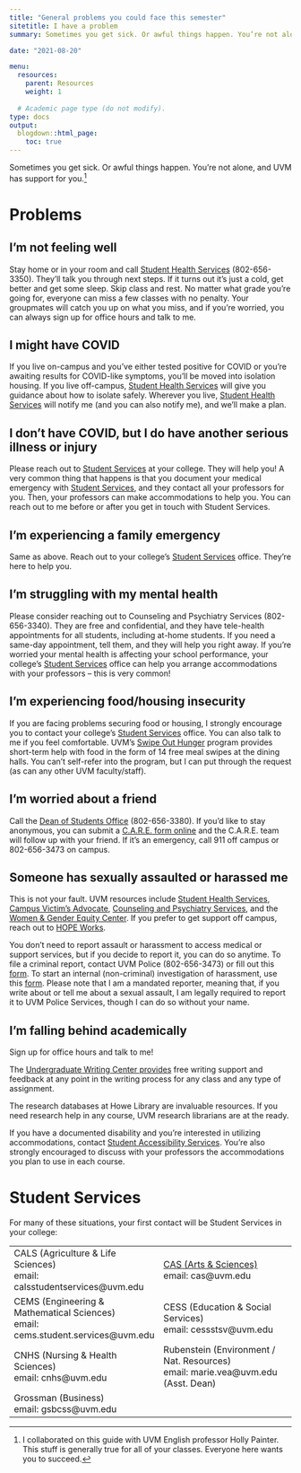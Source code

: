 ```yaml
---
title: "General problems you could face this semester"
sitetitle: I have a problem
summary: Sometimes you get sick. Or awful things happen. You’re not alone, and UVM has support for you.

date: "2021-08-20"

menu:
  resources:
    parent: Resources
    weight: 1
  
  # Academic page type (do not modify).
type: docs
output:
  blogdown::html_page:
    toc: true
---
```

Sometimes you get sick. Or awful things happen. You’re not alone, and UVM has support for you.^[I collaborated on this guide with UVM English professor Holly Painter. This stuff is generally true for all of your classes. Everyone here wants you to succeed.] 

# Problems 

## I’m not feeling well
Stay home or in your room and call [Student Health Services](https://www.uvm.edu/health/SHS) (802-656-3350). They’ll talk you through next steps. If it turns out it’s just a cold, get better and get some sleep. Skip class and rest. No matter what grade you’re going for, everyone can miss a few classes with no penalty. Your groupmates will catch you up on what you miss, and if you’re worried, you can always sign up for office hours and talk to me. 

## I might have COVID 
If you live on-campus and you’ve either tested positive for COVID or you’re awaiting results for COVID-like symptoms, you’ll be moved into isolation housing. If you live off-campus, [Student Health Services](https://www.uvm.edu/health/SHS) will give you guidance about how to isolate safely. Wherever you live, [Student Health Services](https://www.uvm.edu/health/SHS) will notify me (and you can also notify me), and we’ll make a plan. 

## I don’t have COVID, but I do have another serious illness or injury 
Please reach out to [Student Services](#studentservices) at your college. They will help you! A very common thing that happens is that you document your medical emergency with [Student Services](#studentservices), and they contact all your professors for you. Then, your professors can make accommodations to help you. You can reach out to me before or after you get in touch with Student Services. 

## I’m experiencing a family emergency
Same as above. Reach out to your college’s [Student Services](#studentservices) office. They’re here to help you.

## I’m struggling with my mental health 
Please consider reaching out to Counseling and Psychiatry Services (802-656-3340). They are free and confidential, and they have tele-health appointments for all students, including at-home students. If you need a same-day appointment, tell them, and they will help you right away. If you’re worried your mental health is affecting your school performance, your college’s [Student Services](#studentservices) office can help you arrange accommodations with your professors – this is very common!

## I’m experiencing food/housing insecurity
If you are facing problems securing food or housing, I strongly encourage you to contact your college’s [Student Services](#studentservices) office. You can also talk to me if you feel comfortable. UVM’s [Swipe Out Hunger](https://www.uvm.edu/health/food-insecurity-uvm) program provides short-term help with food in the form of 14 free meal swipes at the dining halls. You can’t self-refer into the program, but I can put through the request (as can any other UVM faculty/staff).

## I’m worried about a friend
Call the [Dean of Students Office](https://www.uvm.edu/deanofstudents) (802-656-3380). If you’d like to stay anonymous, you can submit a [C.A.R.E. form online](https://www.uvm.edu/deanofstudents/student_advocacy/care_form) and the C.A.R.E. team will follow up with your friend. If it’s an emergency, call 911 off campus or 802-656-3473 on campus. 

## Someone has sexually assaulted or harassed me
This is not your fault. UVM resources include [Student Health Services](https://www.uvm.edu/health/SHS), [Campus Victim’s Advocate](https://www.uvm.edu/wagecenter/campus-advocacy), [Counseling and Psychiatry Services](https://www.uvm.edu/health/CAPS), and the [Women & Gender Equity Center](https://www.uvm.edu/wagecenter). If you prefer to get support off campus, reach out to [HOPE Works](https://hopeworksvt.org/). 

You don’t need to report assault or harassment to access medical or support services, but if you decide to report it, you can do so anytime. To file a criminal report, contact UVM Police (802-656-3473) or fill out this [form](https://www.uvm.edu/police/forms/report-crime). To start an internal (non-criminal) investigation of harassment, use this [form](https://cm.maxient.com/reportingform.php?UnivofVermontAAEO&layout_id=5). Please note that I am a mandated reporter, meaning that, if you write about or tell me about a sexual assault, I am legally required to report it to UVM Police Services, though I can do so without your name.

<!-- ## UVM is sending everyone home
If this happens, I will send out a plan by email. Although this is a remote class, so not much would change for the remainder of the semester, the process of moving back home is hugely disruptive, so I’ll build in a pause in the course while everyone gets settled.--> 

## I’m falling behind academically
Sign up for office hours and talk to me! 

<!-- The Tutoring Center offers free tutoring in learning skills, subject area tutoring, and supplemental instruction. -->

The [Undergraduate Writing Center provides](https://www.uvm.edu/undergradwriting) free writing support and feedback at any point in the writing process for any class and any type of assignment. 

The research databases at Howe Library are invaluable resources. If you need research help in any course, UVM research librarians are at the ready. 

If you have a documented disability and you’re interested in utilizing accommodations, contact [Student Accessibility Services](https://www.uvm.edu/academicsuccess/student_accessibility_services). You’re also strongly encouraged to discuss with your professors the accommodations you plan to use in each course. 



# Student Services {#studentservices .unnumbered}
For many of these situations, your first contact will be Student Services in your college:

| | |
|---|---|
|CALS (Agriculture & Life Sciences) <br>email: calsstudentservices@uvm.edu	|		[CAS (Arts & Sciences)](https://www.uvm.edu/cas/student_services) <br>	email: cas@uvm.edu 		|
CEMS (Engineering & Mathematical Sciences) <br>	email: cems.student.services@uvm.edu	|	CESS (Education & Social Services) <br>		email: cessstsv@uvm.edu|
CNHS (Nursing & Health Sciences) <br>	email: cnhs@uvm.edu			|		Rubenstein (Environment / Nat. Resources) <br> 		email: marie.vea@uvm.edu (Asst. Dean)|
Grossman (Business) <br> email: gsbcss@uvm.edu|

